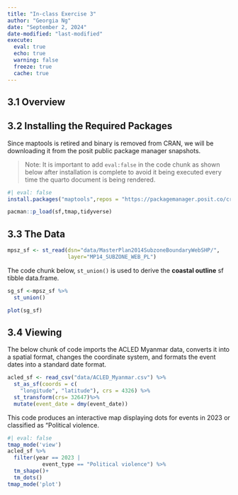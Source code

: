 ```yaml
---
title: "In-class Exercise 3"
author: "Georgia Ng"
date: "September 2, 2024"
date-modified: "last-modified"
execute: 
  eval: true
  echo: true
  warning: false
  freeze: true
  cache: true
---
```


## 3.1 Overview

## 3.2 Installing the Required Packages

Since maptools is retired and binary is removed from CRAN, we will be downloading it from the posit public package manager snapshots.

> Note: It is important to add `eval:false` in the code chunk as shown below after installation is complete to avoid it being executed every time the quarto document is being rendered.

```r
#| eval: false
install.packages("maptools",repos = "https://packagemanager.posit.co/cran/2023-10-13")
```

```r
pacman::p_load(sf,tmap,tidyverse)
```

## 3.3 The Data

```r
mpsz_sf <- st_read(dsn="data/MasterPlan2014SubzoneBoundaryWebSHP/", 
                   layer="MP14_SUBZONE_WEB_PL")
```

The code chunk below, `st_union()` is used to derive the **coastal outline** sf tibble data.frame.

```r
sg_sf <-mpsz_sf %>%
  st_union()
```

```r
plot(sg_sf)
```

## 3.4 Viewing

The below chunk of code imports the ACLED Myanmar data, converts it into a spatial format, changes the coordinate system, and formats the event dates into a standard date format.

```r
acled_sf <- read_csv("data/ACLED_Myanmar.csv") %>% 
  st_as_sf(coords = c(
    "longitude", "latitude"), crs = 4326) %>% 
  st_transform(crs= 32647)%>%
  mutate(event_date = dmy(event_date))
```

This code produces an interactive map displaying dots for events in 2023 or classified as "Political violence.

```r
#| eval: false
tmap_mode('view')
acled_sf %>%
  filter(year == 2023 |
           event_type == "Political violence") %>%
  tm_shape()+
  tm_dots()
tmap_mode('plot')
```
